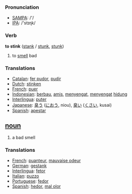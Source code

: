=== Pronunciation ===
*[[w:SAMPA|SAMPA]]: /'/
*[[w:IPA|IPA]]: /'stɪɳk/

=== Verb ===

'''to stink''' ([[stank]] / [[stunk]], [[stunk]])

# to [[smell]] bad

=== Translations ===
*[[Catalan]]: [[fer pudor]], [[pudir]]
*[[Dutch]]: [[stinken]]
*[[French]]: [[puer]]
*[[Indonesian]]: [[bau|berbau]], [[amis]], [[sengat|menyengat]], [[sengat|menyengat]] [[hidung]]
*[[Interlingua]]: [[puter]]
*[[Japanese]]: [[臭う]] ([[におう]], niou), [[臭い]] ([[くさい]], kusai)
*[[Spanish]]: [[apestar]]

== [[noun]] ==
# a bad smell

=== Translations ===
*[[French]]: [[puanteur]], [[mauvaise odeur]]
*[[German]]: [[gestank]]
*[[Interlingua]]: [[fetor]]
*[[Italian]]: [[puzzo]] 
*[[Portuguese]]: [[fedor]] 
*[[Spanish]]: [[hedor]],  [[mal olor]]